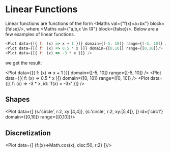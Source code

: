 
<Meta title="Plot/Gallery/Linear Functions" component={Plot} />

# Linear Functions

Linear functions are functions of the form <Maths val={"f(x)=a+bx"} block={false}/>, where <Maths val={"a,b,x \\in \\R"} block={false}/>. Below are a few examples of linear functions.

```javascript
<Plot data={[{ f: (x) => x + 1 }]} domain={[-5, 10]} range={[-5, 10]} />
<Plot data={[{ f: (x) => 0.5 * x }]} domain={[0,10]} range={[0,10]}/>
<Plot data={[{ f: (x) => -3 * x }]} />
```

we get the result:

<Plot data={[{ f: (x) => x + 1 }]} domain={[-5, 10]} range={[-5, 10]} />
<Plot data={[{ f: (x) => 0.5 * x }]} domain={[0, 10]} range={[0, 10]} />
<Plot data={[{ f: (x) => -3 * x, id: 'f(x) = -3x' }]} />


## Shapes

<Plot data={[
	{s:'circle', r:2, xy:[4,4]},
	{s:'circle', r:2, xy:[5,4]},
]} id={'circ1'} domain={[0,10]} range={[0,10]}/>

## Discretization
<Plot data={[
	{f:(x)=>Math.cos(x), disc:50, r:2}
]}/>